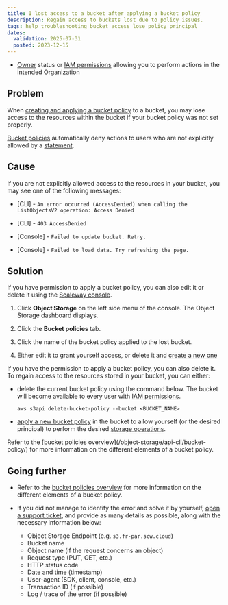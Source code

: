 ```yaml
---
title: I lost access to a bucket after applying a bucket policy
description: Regain access to buckets lost due to policy issues.
tags: help troubleshooting bucket access lose policy principal
dates:
  validation: 2025-07-31
  posted: 2023-12-15
---
```



<Requirements />

- [Owner](/iam/concepts/#owner) status or [IAM permissions](/iam/concepts/#permission) allowing you to perform actions in the intended Organization

## Problem

When [creating and applying a bucket policy](/object-storage/api-cli/create-bucket-policy/) to a bucket, you may lose access to the resources within the bucket if your bucket policy was not set properly.

[Bucket policies](/object-storage/api-cli/bucket-policy/) automatically deny actions to users who are not explicitly allowed by a [statement](/object-storage/api-cli/bucket-policy/#statement).

<ImportantBucketPolicy />

## Cause

If you are not explicitly allowed access to the resources in your bucket, you may see one of the following messages:

- \[CLI\] - `An error occurred (AccessDenied) when calling the ListObjectsV2 operation: Access Denied`

- \[CLI\] - `403 AccessDenied`

- \[Console\] - `Failed to update bucket. Retry.`

- \[Console\] - `Failed to load data. Try refreshing the page.`

## Solution

<Tabs id="bucket-policy-troubleshooting">
<TabsTab label="Scaleway console">

If you have permission to apply a bucket policy, you can also edit it or delete it using the [Scaleway console](https://console.scaleway.com).

1. Click **Object Storage** on the left side menu of the console. The Object Storage dashboard displays.

2. Click the **Bucket policies** tab.

3. Click the name of the bucket policy applied to the lost bucket.

4. Either edit it to grant yourself access, or delete it and [create a new one](/object-storage/how-to/create-bucket-policy/)
</TabsTab>
<TabsTab label="AWS CLI">

If you have the permission to apply a bucket policy, you can also delete it. To regain access to the resources stored in your bucket, you can either:

- delete the current bucket policy using the command below. The bucket will become available to every user with [IAM permissions](/iam/concepts/#permission).
    ```
    aws s3api delete-bucket-policy --bucket <BUCKET_NAME>
    ```
- [apply a new bucket policy](/object-storage/api-cli/create-bucket-policy/) in the bucket to allow yourself (or the desired principal) to perform the desired [storage operations](/object-storage/api-cli/using-api-call-list/).

</TabsTab>
</Tabs>

<Message type="note">
  Refer to the [bucket policies overview](/object-storage/api-cli/bucket-policy/) for more information on the different elements of a bucket policy.
</Message>

## Going further

- Refer to the [bucket policies overview](/object-storage/api-cli/bucket-policy/) for more information on the different elements of a bucket policy.

- If you did not manage to identify the error and solve it by yourself, [open a support ticket](/account/how-to/open-a-support-ticket/), and provide as many details as possible, along with the necessary information below:
    - Object Storage Endpoint (e.g. `s3.fr-par.scw.cloud`)
    - Bucket name
    - Object name (if the request concerns an object)
    - Request type (PUT, GET, etc.)
    - HTTP status code
    - Date and time (timestamp)
    - User-agent (SDK, client, console, etc.)
    - Transaction ID (if possible)
    - Log / trace of the error (if possible)
